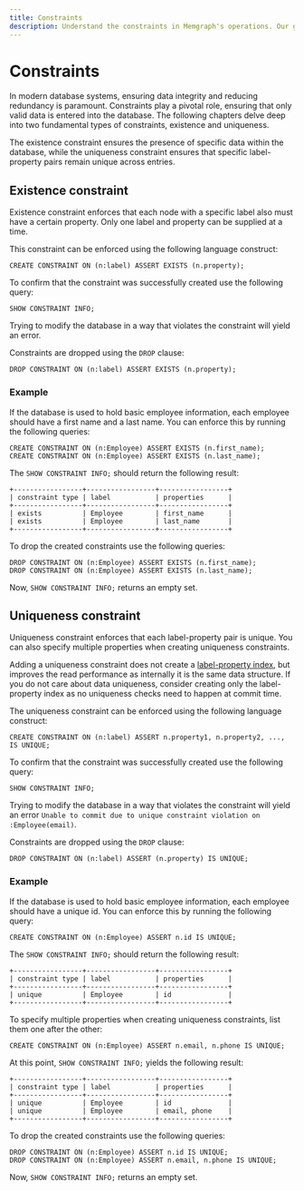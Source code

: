 ---
title: Constraints
description: Understand the constraints in Memgraph's operations. Our guide breaks it down, streamlining your approach to graph use cases.
---


# Constraints

In modern database systems, ensuring data integrity and reducing redundancy is
paramount. Constraints play a pivotal role, ensuring that only valid data is
entered into the database. The following chapters delve deep into two
fundamental types of constraints, existence and uniqueness.

The existence constraint ensures the presence of specific data within the
database, while the uniqueness constraint ensures that specific label-property
pairs remain unique across entries.

## Existence constraint

Existence constraint enforces that each node with a specific label also must
have a certain property. Only one label and property can be supplied at a time.

This constraint can be enforced using the following language construct:

```cypher
CREATE CONSTRAINT ON (n:label) ASSERT EXISTS (n.property);
```

To confirm that the constraint was successfully created use the following query:

```cypher
SHOW CONSTRAINT INFO;
```

Trying to modify the database in a way that violates the constraint will
yield an error.

Constraints are dropped using the `DROP` clause:

```cypher
DROP CONSTRAINT ON (n:label) ASSERT EXISTS (n.property);
```

### Example

If the database is used to hold basic employee information, each
employee should have a first name and a last name. You can enforce this by
running the following queries:

```cypher
CREATE CONSTRAINT ON (n:Employee) ASSERT EXISTS (n.first_name);
CREATE CONSTRAINT ON (n:Employee) ASSERT EXISTS (n.last_name);
```

The `SHOW CONSTRAINT INFO;` should return the following result:

```
+-----------------+-----------------+-----------------+
| constraint type | label           | properties      |
+-----------------+-----------------+-----------------+
| exists          | Employee        | first_name      |
| exists          | Employee        | last_name       |
+-----------------+-----------------+-----------------+
```

To drop the created constraints use the following queries:

```cypher
DROP CONSTRAINT ON (n:Employee) ASSERT EXISTS (n.first_name);
DROP CONSTRAINT ON (n:Employee) ASSERT EXISTS (n.last_name);
```

Now, `SHOW CONSTRAINT INFO;` returns an empty set.

## Uniqueness constraint

Uniqueness constraint enforces that each label-property pair is unique. You can
also specify multiple properties when creating uniqueness constraints. 

<Callout type="info">

Adding a uniqueness constraint does not create a [label-property
index](/fundamentals/indexes), but improves the read performance as
internally it is the same data structure. If you do not care about data
uniqueness, consider creating only the label-property index as no uniqueness
checks need to happen at commit time. 

</Callout>

The uniqueness constraint can be enforced using the following language
construct:

```cypher
CREATE CONSTRAINT ON (n:label) ASSERT n.property1, n.property2, ..., IS UNIQUE;
```

To confirm that the constraint was successfully created use the following query:

```cypher
SHOW CONSTRAINT INFO;
```

Trying to modify the database in a way that violates the constraint will yield
an error `Unable to commit due to unique constraint violation on
:Employee(email)`.

Constraints are dropped using the `DROP` clause:

```cypher
DROP CONSTRAINT ON (n:label) ASSERT (n.property) IS UNIQUE;
```

### Example

If the database is used to hold basic employee information, each employee should
have a unique id. You can enforce this by running the following query:

```cypher
CREATE CONSTRAINT ON (n:Employee) ASSERT n.id IS UNIQUE;
```

The `SHOW CONSTRAINT INFO;` should return the following result:

```
+-----------------+-----------------+-----------------+
| constraint type | label           | properties      |
+-----------------+-----------------+-----------------+
| unique          | Employee        | id              |
+-----------------+-----------------+-----------------+
```

To specify multiple properties when creating uniqueness
constraints, list them one after the other:

```cypher
CREATE CONSTRAINT ON (n:Employee) ASSERT n.email, n.phone IS UNIQUE;
```

At this point, `SHOW CONSTRAINT INFO;` yields the following result:

```
+-----------------+-----------------+-----------------+
| constraint type | label           | properties      |
+-----------------+-----------------+-----------------+
| unique          | Employee        | id              |
| unique          | Employee        | email, phone    |
+-----------------+-----------------+-----------------+
```

To drop the created constraints use the following queries:

```cypher
DROP CONSTRAINT ON (n:Employee) ASSERT n.id IS UNIQUE;
DROP CONSTRAINT ON (n:Employee) ASSERT n.email, n.phone IS UNIQUE;
```

Now, `SHOW CONSTRAINT INFO;` returns an empty set.